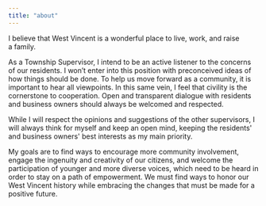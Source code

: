 ```yaml
---
title: "about"
---
```


I believe that West Vincent is a wonderful place to live, work, and raise a&nbsp;family.

As a Township Supervisor, I intend to be an active listener to the concerns of our residents. I won’t enter into this position with preconceived ideas of how things should be done. To help us move forward as a community, it is important to hear all viewpoints. In this same vein, I feel that civility is the cornerstone to cooperation. Open and transparent dialogue with residents and business owners should always be welcomed and&nbsp;respected.

While I will respect the opinions and suggestions of the other supervisors, I will always think for myself and keep an open mind, keeping the residents' and business owners' best interests as my main&nbsp;priority.

My goals are to find ways to encourage more community involvement, engage the ingenuity and creativity of our citizens, and welcome the participation of younger and more diverse voices, which need to be heard in order to stay on a path of empowerment. We must find ways to honor our West Vincent history while embracing the changes that must be made for a positive&nbsp;future.
